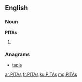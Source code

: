 {{also|pitas}}
==English==

===Noun===
'''PITAs'''

# {{plural of|[[PITA]]}}

===Anagrams===
* [[tapis#English|tapis]]

[[ar:PITAs]]
[[fr:PITAs]]
[[ku:PITAs]]
[[mg:PITAs]]